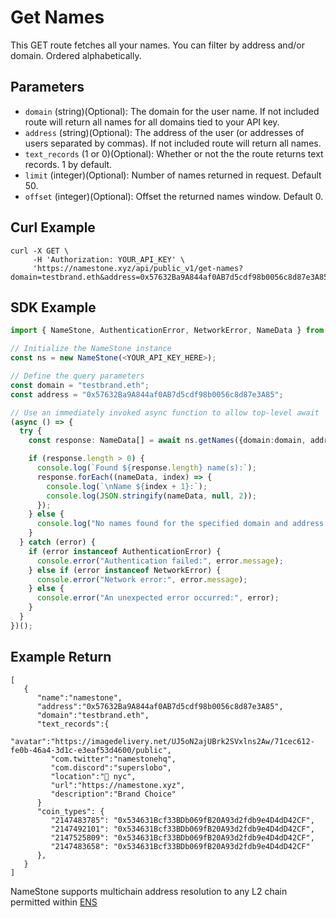 # Get Names

This GET route fetches all your names. You can filter by address and/or domain. Ordered alphabetically.

## Parameters

- `domain` (string)(Optional): The domain for the user name. If not included route will return all names for all domains tied to your API key.
- `address` (string)(Optional): The address of the user (or addresses of users separated by commas). If not included route will return all names.
- `text_records` (1 or 0)(Optional): Whether or not the the route returns text records. 1 by default.
- `limit` (integer)(Optional): Number of names returned in request. Default 50.
- `offset` (integer)(Optional): Offset the returned names window. Default 0.

## Curl Example

```
curl -X GET \
     -H 'Authorization: YOUR_API_KEY' \
     'https://namestone.xyz/api/public_v1/get-names?domain=testbrand.eth&address=0x57632Ba9A844af0AB7d5cdf98b0056c8d87e3A85'

```

## SDK Example

```ts
import { NameStone, AuthenticationError, NetworkError, NameData } from './namestone-sdk';

// Initialize the NameStone instance
const ns = new NameStone(<YOUR_API_KEY_HERE>);

// Define the query parameters
const domain = "testbrand.eth";
const address = "0x57632Ba9A844af0AB7d5cdf98b0056c8d87e3A85";

// Use an immediately invoked async function to allow top-level await
(async () => {
  try {
    const response: NameData[] = await ns.getNames({domain:domain, address:address});

    if (response.length > 0) {
      console.log(`Found ${response.length} name(s):`);
      response.forEach((nameData, index) => {
        console.log(`\nName ${index + 1}:`);
        console.log(JSON.stringify(nameData, null, 2));
      });
    } else {
      console.log("No names found for the specified domain and address.");
    }
  } catch (error) {
    if (error instanceof AuthenticationError) {
      console.error("Authentication failed:", error.message);
    } else if (error instanceof NetworkError) {
      console.error("Network error:", error.message);
    } else {
      console.error("An unexpected error occurred:", error);
    }
  }
})();
```

## Example Return

```
[
   {
      "name":"namestone",
      "address":"0x57632Ba9A844af0AB7d5cdf98b0056c8d87e3A85",
      "domain":"testbrand.eth",
      "text_records":{
         "avatar":"https://imagedelivery.net/UJ5oN2ajUBrk2SVxlns2Aw/71cec612-fe0b-46a4-3d1c-e3eaf53d4600/public",
         "com.twitter":"namestonehq",
         "com.discord":"superslobo",
         "location":"📍 nyc",
         "url":"https://namestone.xyz",
         "description":"Brand Choice"
      }
      "coin_types": {
         "2147483785": "0x534631Bcf33BDb069fB20A93d2fdb9e4D4dD42CF",
         "2147492101": "0x534631Bcf33BDb069fB20A93d2fdb9e4D4dD42CF",
         "2147525809": "0x534631Bcf33BDb069fB20A93d2fdb9e4D4dD42CF",
         "2147483658": "0x534631Bcf33BDb069fB20A93d2fdb9e4D4dD42CF"
      },
   }
]
```

NameStone supports multichain address resolution to any L2 chain permitted within [ENS](https://github.com/satoshilabs/slips/blob/master/slip-0044.md)
